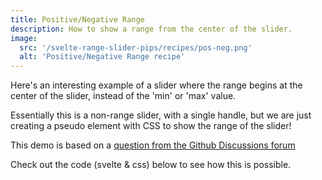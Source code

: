 ```yaml
---
title: Positive/Negative Range
description: How to show a range from the center of the slider.
image:
  src: '/svelte-range-slider-pips/recipes/pos-neg.png'
  alt: 'Positive/Negative Range recipe'
---
```







Here's an interesting example of a slider where the range begins at the
center of the slider, instead of the 'min' or 'max' value.

Essentially this is a non-range slider, with a single handle, but we are just
creating a pseudo element with CSS to show the range of the slider!

<Demo name="Positive/Negative Range" panel="svelte" client:visible >
  <PosNegRange animate client:visible />
</Demo>

This demo is based on a [question from the Github Discussions forum](https://github.com/simeydotme/svelte-range-slider-pips/discussions/134)

<Info>Check out the code (svelte & css) below to see how this is possible.</Info>

<Demo panel="svelte" client:visible>
  <Code slot="svelte" code={cleanImport(PosNegRangeRaw)} lang="svelte" />
  <Code slot="css" code={PosNegRangeCss} lang="css" />
</Demo>
